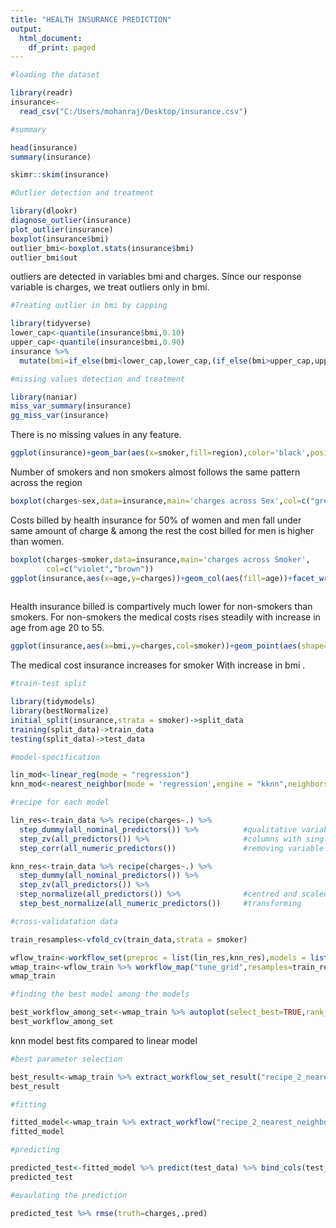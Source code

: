 ---
title: "HEALTH INSURANCE PREDICTION"
output:
  html_document:
    df_print: paged
---

```{r}
#loading the dataset

library(readr)
insurance<-
  read_csv("C:/Users/mohanraj/Desktop/insurance.csv")
```

```{r}
#summary 

head(insurance)
summary(insurance)
```

```{r}
skimr::skim(insurance)
```

```{r}
#Outlier detection and treatment

library(dlookr)
diagnose_outlier(insurance)
plot_outlier(insurance)
boxplot(insurance$bmi)
outlier_bmi<-boxplot.stats(insurance$bmi)
outlier_bmi$out
```
outliers are detected in variables bmi and charges. Since our response variable is 
charges, we treat outliers only in bmi. 

```{r}
#Treating outlier in bmi by capping

library(tidyverse)
lower_cap<-quantile(insurance$bmi,0.10)
upper_cap<-quantile(insurance$bmi,0.90)
insurance %>% 
  mutate(bmi=if_else(bmi<lower_cap,lower_cap,(if_else(bmi>upper_cap,upper_cap,bmi))))->insurance
```


```{r}
#missing values detection and treatment

library(naniar)
miss_var_summary(insurance)
gg_miss_var(insurance)
```
There is no  missing values in any feature.

```{r}
ggplot(insurance)+geom_bar(aes(x=smoker,fill=region),color='black',position = 'dodge')+facet_wrap(~region,scales = "free_y",nrow = 4)+coord_flip()+theme_minimal()
```
Number of smokers and non smokers almost follows the same pattern across the region

```{r}
boxplot(charges~sex,data=insurance,main='charges across Sex',col=c("green","blue"),horizontal = T)
```
Costs billed by health insurance for 50% of women and men fall under same amount of charge & among the rest the cost billed for men is higher than women.

```{r}
boxplot(charges~smoker,data=insurance,main='charges across Smoker',
        col=c("violet","brown"))
ggplot(insurance,aes(x=age,y=charges))+geom_col(aes(fill=age))+facet_wrap(~smoker)+geom_tile()
  
```
Health insurance billed is compartively much lower for non-smokers than smokers. 
For non-smokers the medical costs rises steadily with increase in age from age 20 to 55.

```{r}
ggplot(insurance,aes(x=bmi,y=charges,col=smoker))+geom_point(aes(shape=smoker),size=2)+geom_smooth(se=F)+theme_grey()
```
The medical cost insurance increases for smoker With increase in bmi .

```{r}
#train-test split

library(tidymodels)
library(bestNormalize)
initial_split(insurance,strata = smoker)->split_data
training(split_data)->train_data
testing(split_data)->test_data
```

```{r}
#model-specification

lin_mod<-linear_reg(mode = "regression")
knn_mod<-nearest_neighbor(mode = 'regression',engine = "kknn",neighbors = tune())
```

```{r}
#recipe for each model

lin_res<-train_data %>% recipe(charges~.) %>% 
  step_dummy(all_nominal_predictors()) %>%          #qualitative variable encoding
  step_zv(all_predictors()) %>%                     #columns with single unique value removed
  step_corr(all_numeric_predictors())               #removing variable with large absolute correlation with other variables

knn_res<-train_data %>% recipe(charges~.) %>% 
  step_dummy(all_nominal_predictors()) %>%         
  step_zv(all_predictors()) %>% 
  step_normalize(all_predictors()) %>%              #centred and scaled
  step_best_normalize(all_numeric_predictors())     #transforming
```

```{r}
#cross-validatation data

train_resamples<-vfold_cv(train_data,strata = smoker)
```

```{r}
wflow_train<-workflow_set(preproc = list(lin_res,knn_res),models = list(lin_mod,knn_mod),cross = FALSE)
wmap_train<-wflow_train %>% workflow_map("tune_grid",resamples=train_resamples,grid=25,control=control_grid(save_workflow = T,save_pred = T))
wmap_train 
```

```{r}
#finding the best model among the models

best_workflow_among_set<-wmap_train %>% autoplot(select_best=TRUE,rank_metric='rmse',metric='rmse')
best_workflow_among_set
```
knn model best fits compared to linear model

```{r}
#best parameter selection

best_result<-wmap_train %>% extract_workflow_set_result("recipe_2_nearest_neighbor") %>% select_best('rmse')
best_result
```

```{r}
#fitting

fitted_model<-wmap_train %>% extract_workflow("recipe_2_nearest_neighbor") %>% finalize_workflow(best_result) %>% fit(train_data)
fitted_model
```

```{r}
#predicting 

predicted_test<-fitted_model %>% predict(test_data) %>% bind_cols(test_data %>% select(charges))
predicted_test
```

```{r}
#evaulating the prediction

predicted_test %>% rmse(truth=charges,.pred)
```


